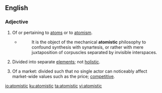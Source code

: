 ==English==

===Adjective===
{{en-adj}}

# Of or pertaining to [[atom]]s or to [[atomism]].
#* {{w|Samuel Taylor Coleridge}}
#*: It is the object of the mechanical '''atomistic''' philosophy to confound synthesis with synartesis, or rather with mere juxtaposition of corpuscles separated by invisible interspaces.
# Divided into separate [[element]]s; not [[holistic]].
# {{lb|en|economics}} Of a market: divided such that no single actor can noticeably affect market-wide values such as the price; [[competitive]].

[[io:atomistic]]
[[ku:atomistic]]
[[ta:atomistic]]
[[vi:atomistic]]